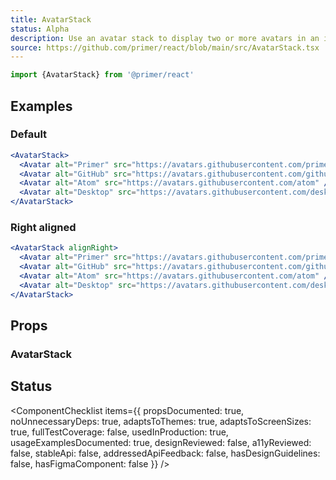 ```yaml
---
title: AvatarStack
status: Alpha
description: Use an avatar stack to display two or more avatars in an inline stack.
source: https://github.com/primer/react/blob/main/src/AvatarStack.tsx
---
```



```js
import {AvatarStack} from '@primer/react'
```

## Examples

### Default

```jsx live
<AvatarStack>
  <Avatar alt="Primer" src="https://avatars.githubusercontent.com/primer" />
  <Avatar alt="GitHub" src="https://avatars.githubusercontent.com/github" />
  <Avatar alt="Atom" src="https://avatars.githubusercontent.com/atom" />
  <Avatar alt="Desktop" src="https://avatars.githubusercontent.com/desktop" />
</AvatarStack>
```

### Right aligned

```jsx live
<AvatarStack alignRight>
  <Avatar alt="Primer" src="https://avatars.githubusercontent.com/primer" />
  <Avatar alt="GitHub" src="https://avatars.githubusercontent.com/github" />
  <Avatar alt="Atom" src="https://avatars.githubusercontent.com/atom" />
  <Avatar alt="Desktop" src="https://avatars.githubusercontent.com/desktop" />
</AvatarStack>
```

## Props

### AvatarStack

<PropsTable>
  <PropsTableRow name="alignRight" type="boolean" defaultValue="false" description="Align the avatars to the right" />
  <PropsTableSxRow />
</PropsTable>

## Status

<ComponentChecklist
  items={{
    propsDocumented: true,
    noUnnecessaryDeps: true,
    adaptsToThemes: true,
    adaptsToScreenSizes: true,
    fullTestCoverage: false,
    usedInProduction: true,
    usageExamplesDocumented: true,
    designReviewed: false,
    a11yReviewed: false,
    stableApi: false,
    addressedApiFeedback: false,
    hasDesignGuidelines: false,
    hasFigmaComponent: false
  }}
/>
